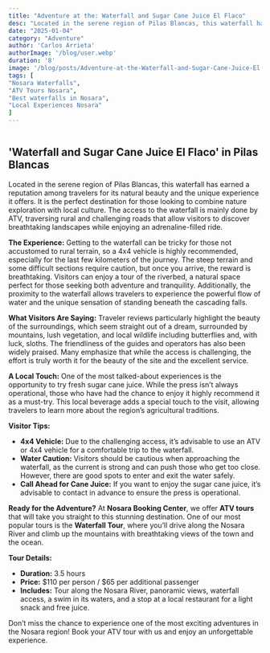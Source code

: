 ```yaml
---
title: "Adventure at the: Waterfall and Sugar Cane Juice El Flaco"
desc: "Located in the serene region of Pilas Blancas, this waterfall has earned a reputation among travelers for its natural beauty and the unique experience it offers."
date: "2025-01-04"
category: "Adventure"
author: 'Carlos Arrieta'
authorImage: '/blog/user.webp'
duration: '8'
image: '/blog/posts/Adventure-at-the-Waterfall-and-Sugar-Cane-Juice-El Flaco.webp'
tags: [
"Nosara Waterfalls",
"ATV Tours Nosara",
"Best waterfalls in Nosara",
"Local Experiences Nosara"
]
---
```


<div className="relative w-full h-0 pb-[70%]">
<Image src="/blog/posts/Adventure-at-the-Waterfall-and-Sugar-Cane-Juice-El Flaco.webp" alt="" width={800} height={800} className="absolute top-0 left-0 w-full h-full bg-secondary object-cover" />
</div>

## 'Waterfall and Sugar Cane Juice El Flaco' in Pilas Blancas

Located in the serene region of Pilas Blancas, this waterfall has earned a reputation among travelers for its natural beauty and the unique experience it offers. It is the perfect destination for those looking to combine nature exploration with local culture. The access to the waterfall is mainly done by ATV, traversing rural and challenging roads that allow visitors to discover breathtaking landscapes while enjoying an adrenaline-filled ride.


**The Experience:**
Getting to the waterfall can be tricky for those not accustomed to rural terrain, so a 4x4 vehicle is highly recommended, especially for the last few kilometers of the journey. The steep terrain and some difficult sections require caution, but once you arrive, the reward is breathtaking. Visitors can enjoy a tour of the riverbed, a natural space perfect for those seeking both adventure and tranquility. Additionally, the proximity to the waterfall allows travelers to experience the powerful flow of water and the unique sensation of standing beneath the cascading falls.

**What Visitors Are Saying:**
Traveler reviews particularly highlight the beauty of the surroundings, which seem straight out of a dream, surrounded by mountains, lush vegetation, and local wildlife including butterflies and, with luck, sloths. The friendliness of the guides and operators has also been widely praised. Many emphasize that while the access is challenging, the effort is truly worth it for the beauty of the site and the excellent service.

**A Local Touch:**
One of the most talked-about experiences is the opportunity to try fresh sugar cane juice. While the press isn’t always operational, those who have had the chance to enjoy it highly recommend it as a must-try. This local beverage adds a special touch to the visit, allowing travelers to learn more about the region’s agricultural traditions.

**Visitor Tips:**
- **4x4 Vehicle:** Due to the challenging access, it’s advisable to use an ATV or 4x4 vehicle for a comfortable trip to the waterfall.
- **Water Caution:** Visitors should be cautious when approaching the waterfall, as the current is strong and can push those who get too close. However, there are good spots to enter and exit the water safely.
- **Call Ahead for Cane Juice:** If you want to enjoy the sugar cane juice, it’s advisable to contact in advance to ensure the press is operational.

**Ready for the Adventure?**
At **Nosara Booking Center**, we offer **ATV tours** that will take you straight to this stunning destination. One of our most popular tours is the **Waterfall Tour**, where you’ll drive along the Nosara River and climb up the mountains with breathtaking views of the town and the ocean.

**Tour Details:**
- **Duration:** 3.5 hours
- **Price:** $110 per person / $65 per additional passenger
- **Includes:** Tour along the Nosara River, panoramic views, waterfall access, a swim in its waters, and a stop at a local restaurant for a light snack and free juice.

Don’t miss the chance to experience one of the most exciting adventures in the Nosara region! Book your ATV tour with us and enjoy an unforgettable experience.